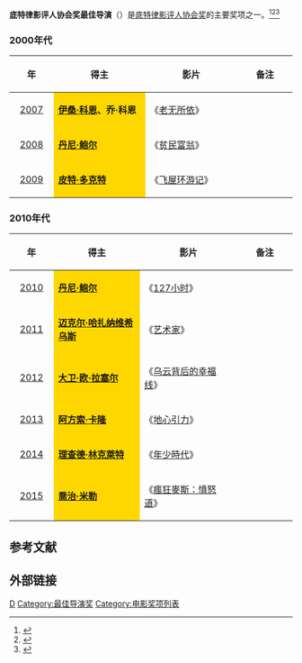 '''底特律影评人协会奖最佳导演'''（{{lang-en|'''Detroit Film Critics Society Award for Best Director'''}}）是[[底特律影评人协会|底特律影评人协会奖]]的主要奖项之一。<ref>{{cite web |url=http://yule.sohu.com/20131216/n391843569.shtml |title=底特律影评人协会力捧《她》 斯嘉丽夺女配 |accessdate=2013 |publisher=搜狐网 |work= |language=zh-hans |archive-date=2014-03-23 |archive-url=https://web.archive.org/web/20140323091801/http://yule.sohu.com/20131216/n391843569.shtml |dead-url=no }}</ref><ref>{{cite web |url=http://ent.sina.com.cn/m/f/2012-12-24/22403819545.shtml |title=底特律影评人协会奖揭晓 “幸福线”获五奖 |accessdate=2012 |publisher=新浪网 |work= |language=zh-hans |archive-date=2014-03-24 |archive-url=https://web.archive.org/web/20140324153845/http://ent.sina.com.cn/m/f/2012-12-24/22403819545.shtml |dead-url=no }}</ref><ref>{{cite web |url=http://ent.sina.com.cn/m/f/2011-12-20/18253512972.shtml |title=底特律影评协会奖：《艺术家》封禅茉莉甘初胜 |accessdate=2011 |publisher=新浪网 |work= |language=zh-hans |archive-date=2014-03-24 |archive-url=https://web.archive.org/web/20140324153757/http://ent.sina.com.cn/m/f/2011-12-20/18253512972.shtml |dead-url=no }}</ref>

=== 2000年代 ===
{| class="wikitable" width="95%" cellpadding="5"
|-
!width="100"|年
!width="350"|得主
!width="350"|影片
!width="200"|备注
|-
|style="text-align:center;"| [[2007年底特律影评人协会奖|2007]] || style="background:#FFD700;" | '''[[伊桑·科恩|伊桑·科恩]]、乔·科恩''' || 《[[老无所依|老无所依]]》 ||  
|-
|style="text-align:center;"| [[2008年底特律影评人协会奖|2008]] ||  style="background:#FFD700;" | '''[[丹尼·鲍尔|丹尼·鲍尔]]''' ||《[[貧民百萬富翁|贫民富翁]]》  || 
|-
|style="text-align:center;"| [[2009年底特律影评人协会奖|2009]] ||  style="background:#FFD700;" |'''[[皮特·多克特|皮特·多克特]]''' || 《[[飞屋环游记|飞屋环游记]]》 ||  
|}

=== 2010年代 ===
{| class="wikitable" width="95%" cellpadding="5"
|-
!width="100"|年
!width="350"|得主
!width="350"|影片
!width="200"|备注
|-
|style="text-align:center;"| [[2010年底特律影评人协会奖|2010]] ||  style="background:#FFD700;" | '''[[丹尼·鲍尔|丹尼·鲍尔]]''' || 《[[127小时|127小时]]》 ||  
|-
|style="text-align:center;"| [[2011年底特律影评人协会奖|2011]] ||  style="background:#FFD700;" | '''[[迈克尔·哈扎纳维希乌斯|迈克尔·哈扎纳维希乌斯]]''' || 《[[艺术家_(电影)|艺术家]]》 ||  
|-
|style="text-align:center;"| [[2012年底特律影评人协会奖|2012]] ||  style="background:#FFD700;" | '''[[大卫·欧·拉塞尔|大卫·欧·拉塞尔]]'''||《[[乌云背后的幸福线|乌云背后的幸福线]]》 || 
|-
|style="text-align:center;"| [[2013年底特律影评人协会奖|2013]] || style="background:#FFD700;" | '''[[阿方索·卡隆|阿方索·卡隆]]'''||  《[[地心引力_(电影)|地心引力]]》 ||  
|-
|style="text-align:center;"| [[2014年底特律影评人协会奖|2014]] || style="background:#FFD700;" | '''[[理查德·林克萊特|理查德·林克萊特]]'''||  《[[年少時代|年少時代]]》 ||  
|-
|style="text-align:center;"| [[2015年底特律影评人协会奖|2015]] || style="background:#FFD700;" | '''[[喬治·米勒|喬治·米勒]]'''||  《[[瘋狂麥斯：憤怒道|瘋狂麥斯：憤怒道]]》 ||  
|}

==参考文献==
{{reflist}}

== 外部链接 ==
{{底特律影评人协会奖}}

[[Category:底特律影评人协会奖|D]]
[[Category:最佳导演奖|Category:最佳导演奖]]
[[Category:电影奖项列表|Category:电影奖项列表]]